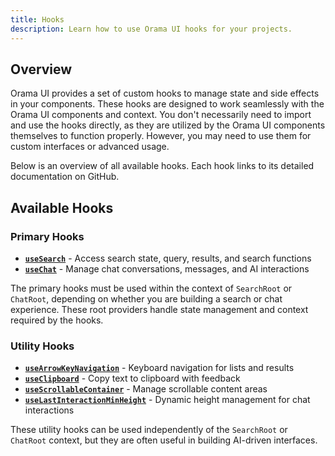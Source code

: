 ```yaml
---
title: Hooks
description: Learn how to use Orama UI hooks for your projects.
---
```


## Overview

Orama UI provides a set of custom hooks to manage state and side effects in your components. These hooks are designed to work seamlessly with the Orama UI components and context. 
You don't necessarily need to import and use the hooks directly, as they are utilized by the Orama UI components themselves to function properly. However, you may need to use them for custom interfaces or advanced usage.

Below is an overview of all available hooks. Each hook links to its detailed documentation on GitHub.

## Available Hooks

### Primary Hooks

- **[`useSearch`](https://github.com/oramasearch/orama-ui/blob/main/packages/ui/docs/hooks/useSearch.md)** - Access search state, query, results, and search functions
- **[`useChat`](https://github.com/oramasearch/orama-ui/blob/main/packages/ui/docs/hooks/useChat.md)** - Manage chat conversations, messages, and AI interactions

The primary hooks must be used within the context of `SearchRoot` or `ChatRoot`, depending on whether you are building a search or chat experience. These root providers handle state management and context required by the hooks.

### Utility Hooks

- **[`useArrowKeyNavigation`](https://github.com/oramasearch/orama-ui/blob/main/packages/ui/docs/hooks/useArrowKeyNavigation.md)** - Keyboard navigation for lists and results
- **[`useClipboard`](https://github.com/oramasearch/orama-ui/blob/main/packages/ui/docs/hooks/useClipboard.md)** - Copy text to clipboard with feedback
- **[`useScrollableContainer`](https://github.com/oramasearch/orama-ui/blob/main/packages/ui/docs/hooks/useScrollableContainer.md)** - Manage scrollable content areas
- **[`useLastInteractionMinHeight`](https://github.com/oramasearch/orama-ui/blob/main/packages/ui/docs/hooks/useLastInteractionMinHeight.md)** - Dynamic height management for chat interactions

These utility hooks can be used independently of the `SearchRoot` or `ChatRoot` context, but they are often useful in building AI-driven interfaces.
